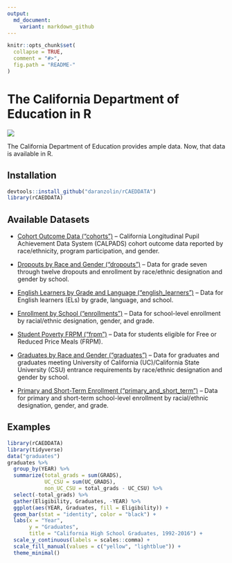 ```yaml
---
output:
  md_document:
    variant: markdown_github
---
```


<!-- README.md is generated from README.Rmd. Please edit that file -->

```r
knitr::opts_chunk$set(
  collapse = TRUE,
  comment = "#>",
  fig.path = "README-"
)
```

# The California Department of Education in R

![](https://upload.wikimedia.org/wikipedia/commons/4/40/Seal_of_the_California_Department_of_Education.jpg)

The California Department of Education provides ample data. Now, that data is available in R.

## Installation

```r
devtools::install_github("daranzolin/rCAEDDATA")
library(rCAEDDATA)
```


## Available Datasets

* [Cohort Outcome Data ("cohorts")](http://www.cde.ca.gov/ds/sd/sd/filescohort.asp) -- California Longitudinal Pupil Achievement Data System (CALPADS) cohort outcome data reported by race/ethnicity, program participation, and gender.

* [Dropouts by Race and Gender ("dropouts")](http://www.cde.ca.gov/ds/sd/sd/filesdropouts.asp) -- Data for grade seven through twelve dropouts and enrollment by race/ethnic designation and gender by school.

* [English Learners by Grade and Language ("english_learners")](http://www.cde.ca.gov/ds/sd/sd/fileselsch.asp) -- Data for English learners (ELs) by grade, language, and school.

* [Enrollment by School ("enrollments")](http://www.cde.ca.gov/ds/sd/sd/filesenr.asp) -- Data for school-level enrollment by racial/ethnic designation, gender, and grade.

* [Student Poverty FRPM ("frpm")](http://www.cde.ca.gov/ds/sd/sd/filessp.asp) -- Data for students eligible for Free or Reduced Price Meals (FRPM).

* [Graduates by Race and Gender ("graduates")](http://www.cde.ca.gov/ds/sd/sd/filesgrads.asp) -- Data for graduates and graduates meeting University of California (UC)/California State University (CSU) entrance requirements by race/ethnic designation and gender by school.

* [Primary and Short-Term Enrollment ("primary_and_short_term")](http://www.cde.ca.gov/ds/sd/sd/filesenrps.asp) -- Data for primary and short-term school-level enrollment by racial/ethnic designation, gender, and grade.

## Examples

```r
library(rCAEDDATA)
library(tidyverse)
data("graduates")
graduates %>% 
  group_by(YEAR) %>% 
  summarize(total_grads = sum(GRADS),
            UC_CSU = sum(UC_GRADS),
            non_UC_CSU = total_grads - UC_CSU) %>%
  select(-total_grads) %>% 
  gather(Eligibility, Graduates, -YEAR) %>% 
  ggplot(aes(YEAR, Graduates, fill = Eligibility)) +
  geom_bar(stat = "identity", color = "black") +
  labs(x = "Year",
       y = "Graduates",
       title = "California High School Graduates, 1992-2016") +
  scale_y_continuous(labels = scales::comma) +
  scale_fill_manual(values = c("yellow", "lightblue")) +
  theme_minimal() 
  
```

